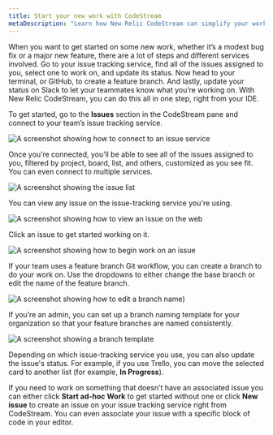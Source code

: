 ```yaml
---
title: Start your new work with CodeStream
metaDescription: "Learn how New Relic CodeStream can simplify your workflow."
---
```


When you want to get started on some new work, whether it’s a modest bug fix or a major new feature, there are a lot of steps and different services involved. Go to your issue tracking service, find all of the issues assigned to you, select one to work on, and update its status. Now head to your terminal, or GitHub, to create a feature branch. And lastly, update your status on Slack to let your teammates know what you’re working on. With New Relic CodeStream, you can do this all in one step, right from your IDE.

To get started, go to the **Issues** section in the CodeStream pane and connect to your team’s issue tracking service.

![A screenshot showing how to connect to an issue service](/images/IssuesSection-Connect.png "issue service")

Once you’re connected, you’ll be able to see all of the issues assigned to you, filtered by project, board, list, and others, customized as you see fit. You can even connect to multiple services.

![A screenshot showing the issue list](/images/IssuesSection-Backlog.png "issue list")

You can view any issue on the issue-tracking service you're using.

![A screenshot showing how to view an issue on the web](/images/WorkingOn-OpenWeb.png "open issue")

Click an issue to get started working on it.

![A screenshot showing how to begin work on an issue](/images/StartWork2.png "start work")

If your team uses a feature branch Git workflow, you can create a branch to do your work on. Use the dropdowns to either change the base branch or edit the name of the feature branch.

![A screenshot showing how to edit a branch name](/images/StartWork-BranchOptions.png "branch options")) 

If you’re an admin, you can set up a branch naming template for your organization so that your feature branches are named consistently.

![A screenshot showing a branch template](/images/StartWork-BranchTemplate2.png "branch template")

Depending on which issue-tracking service you use, you can also update the issue's status. For example, if you use Trello, you can move the selected card to another list (for example, **In Progress**).

If you need to work on something that doesn’t have an associated issue you can either click **Start ad-hoc Work** to get started without one or click **New issue** to create an issue on your issue tracking service right from CodeStream. You can even associate your issue with a specific block of code in your editor.
